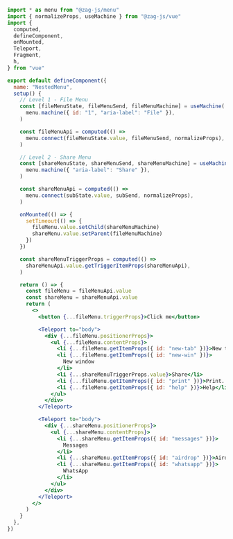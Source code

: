 ```jsx
import * as menu from "@zag-js/menu"
import { normalizeProps, useMachine } from "@zag-js/vue"
import {
  computed,
  defineComponent,
  onMounted,
  Teleport,
  Fragment,
  h,
} from "vue"

export default defineComponent({
  name: "NestedMenu",
  setup() {
    // Level 1 - File Menu
    const [fileMenuState, fileMenuSend, fileMenuMachine] = useMachine(
      menu.machine({ id: "1", "aria-label": "File" }),
    )

    const fileMenuApi = computed(() =>
      menu.connect(fileMenuState.value, fileMenuSend, normalizeProps),
    )

    // Level 2 - Share Menu
    const [shareMenuState, shareMenuSend, shareMenuMachine] = useMachine(
      menu.machine({ "aria-label": "Share" }),
    )

    const shareMenuApi = computed(() =>
      menu.connect(subState.value, subSend, normalizeProps),
    )

    onMounted(() => {
      setTimeout(() => {
        fileMenu.value.setChild(shareMenuMachine)
        shareMenu.value.setParent(fileMenuMachine)
      })
    })

    const shareMenuTriggerProps = computed(() =>
      shareMenuApi.value.getTriggerItemProps(shareMenuApi),
    )

    return () => {
      const fileMenu = fileMenuApi.value
      const shareMenu = shareMenuApi.value
      return (
        <>
          <button {...fileMenu.triggerProps}>Click me</button>

          <Teleport to="body">
            <div {...fileMenu.positionerProps}>
              <ul {...fileMenu.contentProps}>
                <li {...fileMenu.getItemProps({ id: "new-tab" })}>New tab</li>
                <li {...fileMenu.getItemProps({ id: "new-win" })}>
                  New window
                </li>
                <li {...shareMenuTriggerProps.value}>Share</li>
                <li {...fileMenu.getItemProps({ id: "print" })}>Print...</li>
                <li {...fileMenu.getItemProps({ id: "help" })}>Help</li>
              </ul>
            </div>
          </Teleport>

          <Teleport to="body">
            <div {...shareMenu.positionerProps}>
              <ul {...shareMenu.contentProps}>
                <li {...shareMenu.getItemProps({ id: "messages" })}>
                  Messages
                </li>
                <li {...shareMenu.getItemProps({ id: "airdrop" })}>Airdrop</li>
                <li {...shareMenu.getItemProps({ id: "whatsapp" })}>
                  WhatsApp
                </li>
              </ul>
            </div>
          </Teleport>
        </>
      )
    }
  },
})
```
